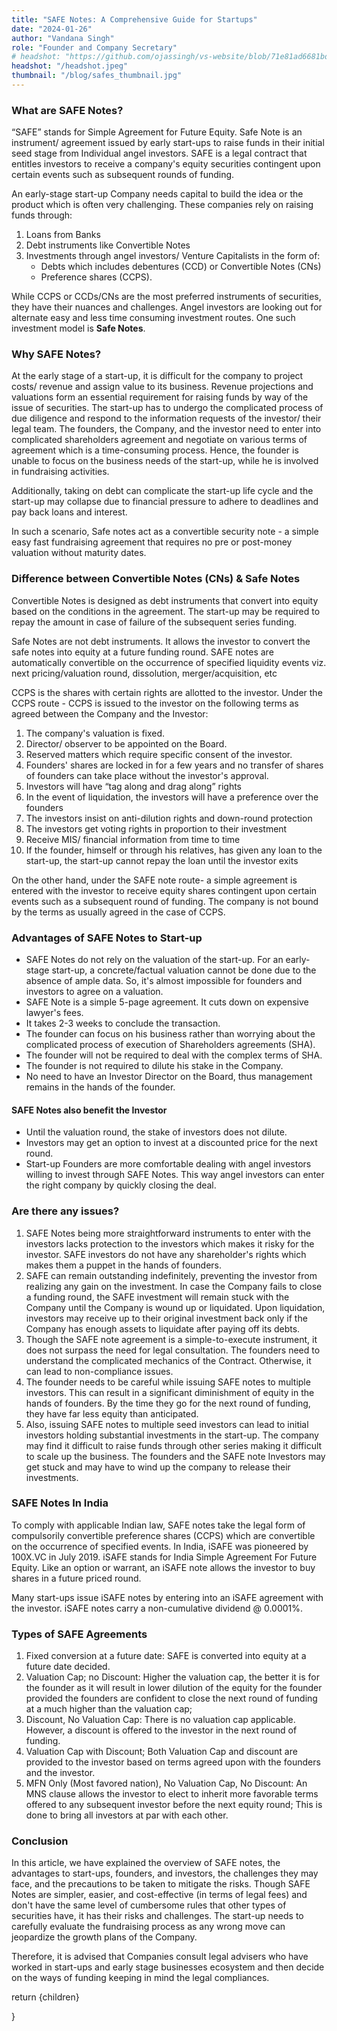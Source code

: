 ```yaml
---
title: "SAFE Notes: A Comprehensive Guide for Startups"
date: "2024-01-26"
author: "Vandana Singh"
role: "Founder and Company Secretary"
# headshot: "https://github.com/ojassingh/vs-website/blob/71e81ad6681bd4a809b5448b1ecac37a14175f8a/public/headshot.jpeg"
headshot: "/headshot.jpeg"
thumbnail: "/blog/safes_thumbnail.jpg"
---
```




### What are SAFE Notes?

“SAFE” stands for Simple Agreement for Future Equity. Safe Note is an instrument/ agreement issued by early start-ups to raise funds in their initial seed stage from Individual angel investors. SAFE is a legal contract that entitles investors to receive a company&apos;s equity securities contingent upon certain events such as subsequent rounds of funding.

An early-stage start-up Company needs capital to build the idea or the product which is often very challenging. These companies rely on raising funds through:

1. Loans from Banks
2. Debt instruments like Convertible Notes
3. Investments through angel investors/ Venture Capitalists in the form of:
   - Debts which includes debentures (CCD) or Convertible Notes (CNs)
   - Preference shares (CCPS).

While CCPS or CCDs/CNs are the most preferred instruments of securities, they have their nuances and challenges. Angel investors are looking out for alternate easy and less time consuming investment routes. One such investment model is **Safe Notes**.

### Why SAFE Notes?

At the early stage of a start-up, it is difficult for the company to project costs/ revenue and assign value to its business. Revenue projections and valuations form an essential requirement for raising funds by way of the issue of securities. The start-up has to undergo the complicated process of due diligence and respond to the information requests of the investor/ their legal team. The founders, the Company, and the investor need to enter into complicated shareholders agreement and negotiate on various terms of agreement which is a time-consuming process. Hence, the founder is unable to focus on the business needs of the start-up, while he is involved in fundraising activities.

Additionally, taking on debt can complicate the start-up life cycle and the start-up may collapse due to financial pressure to adhere to deadlines and pay back loans and interest.

In such a scenario, Safe notes act as a convertible security note - a simple easy fast fundraising agreement that requires no pre or post-money valuation without maturity dates.

### Difference between Convertible Notes (CNs) & Safe Notes

Convertible Notes is designed as debt instruments that convert into equity based on the conditions in the agreement. The start-up may be required to repay the amount in case of failure of the subsequent series funding.

Safe Notes are not debt instruments. It allows the investor to convert the safe notes into equity at a future funding round. SAFE notes are automatically convertible on the occurrence of specified liquidity events viz. next pricing/valuation round, dissolution, merger/acquisition, etc

CCPS is the shares with certain rights are allotted to the investor. Under the CCPS route - CCPS is issued to the investor on the following terms as agreed between the Company and the Investor:

1. The company&apos;s valuation is fixed.
2. Director/ observer to be appointed on the Board.
3. Reserved matters which require specific consent of the investor.
4. Founders&apos; shares are locked in for a few years and no transfer of shares of founders can take place without the investor&apos;s approval.
5. Investors will have “tag along and drag along” rights
6. In the event of liquidation, the investors will have a preference over the founders
7. The investors insist on anti-dilution rights and down-round protection
8. The investors get voting rights in proportion to their investment
9. Receive MIS/ financial information from time to time
10. If the founder, himself or through his relatives, has given any loan to the start-up, the start-up cannot repay the loan until the investor exits

On the other hand, under the SAFE note route- a simple agreement is entered with the investor to receive equity shares contingent upon certain events such as a subsequent round of funding. The company is not bound by the terms as usually agreed in the case of CCPS.

### Advantages of SAFE Notes to Start-up

- SAFE Notes do not rely on the valuation of the start-up. For an early-stage start-up, a concrete/factual valuation cannot be done due to the absence of ample data. So, it&apos;s almost impossible for founders and investors to agree on a valuation.
- SAFE Note is a simple 5-page agreement. It cuts down on expensive lawyer&apos;s fees.
- It takes 2-3 weeks to conclude the transaction.
- The founder can focus on his business rather than worrying about the complicated process of execution of Shareholders agreements (SHA).
- The founder will not be required to deal with the complex terms of SHA.
- The founder is not required to dilute his stake in the Company.
- No need to have an Investor Director on the Board, thus management remains in the hands of the founder.

#### SAFE Notes also benefit the Investor

- Until the valuation round, the stake of investors does not dilute.
- Investors may get an option to invest at a discounted price for the next round.
- Start-up Founders are more comfortable dealing with angel investors willing to invest through SAFE Notes. This way angel investors can enter the right company by quickly closing the deal.

### Are there any issues?

1. SAFE Notes being more straightforward instruments to enter with the investors lacks protection to the investors which makes it risky for the investor. SAFE investors do not have any shareholder&apos;s rights which makes them a puppet in the hands of founders.
2. SAFE can remain outstanding indefinitely, preventing the investor from realizing any gain on the investment. In case the Company fails to close a funding round, the SAFE investment will remain stuck with the Company until the Company is wound up or liquidated. Upon liquidation, investors may receive up to their original investment back only if the Company has enough assets to liquidate after paying off its debts.
3. Though the SAFE note agreement is a simple-to-execute instrument, it does not surpass the need for legal consultation. The founders need to understand the complicated mechanics of the Contract. Otherwise, it can lead to non-compliance issues.
4. The founder needs to be careful while issuing SAFE notes to multiple investors. This can result in a significant diminishment of equity in the hands of founders. By the time they go for the next round of funding, they have far less equity than anticipated.
5. Also, issuing SAFE notes to multiple seed investors can lead to initial investors holding substantial investments in the start-up. The company may find it difficult to raise funds through other series making it difficult to scale up the business. The founders and the SAFE note Investors may get stuck and may have to wind up the company to release their investments.

### SAFE Notes In India

To comply with applicable Indian law, SAFE notes take the legal form of compulsorily convertible preference shares (CCPS) which are convertible on the occurrence of specified events. In India, iSAFE was pioneered by 100X.VC in July 2019. iSAFE stands for India Simple Agreement For Future Equity. Like an option or warrant, an iSAFE note allows the investor to buy shares in a future priced round.

Many start-ups issue iSAFE notes by entering into an iSAFE agreement with the investor. iSAFE notes carry a non-cumulative dividend @ 0.0001%.

### Types of SAFE Agreements

1. Fixed conversion at a future date: SAFE is converted into equity at a future date decided.
2. Valuation Cap; no Discount: Higher the valuation cap, the better it is for the founder as it will result in lower dilution of the equity for the founder provided the founders are confident to close the next round of funding at a much higher than the valuation cap;
3. Discount, No Valuation Cap: There is no valuation cap applicable. However, a discount is offered to the investor in the next round of funding.
4. Valuation Cap with Discount; Both Valuation Cap and discount are provided to the investor based on terms agreed upon with the founders and the investor.
5. MFN Only (Most favored nation), No Valuation Cap, No Discount: An MNS clause allows the investor to elect to inherit more favorable terms offered to any subsequent investor before the next equity round; This is done to bring all investors at par with each other.

### Conclusion

In this article, we have explained the overview of SAFE notes, the advantages to start-ups, founders, and investors, the challenges they may face, and the precautions to be taken to mitigate the risks. Though SAFE Notes are simpler, easier, and cost-effective (in terms of legal fees) and don&apos;t have the same level of cumbersome rules that other types of securities have, it has their risks and challenges. The start-up needs to carefully evaluate the fundraising process as any wrong move can jeopardize the growth plans of the Company.

Therefore, it is advised that Companies consult legal advisers who have worked in start-ups and early stage businesses ecosystem and then decide on the ways of funding keeping in mind the legal compliances.


  return <MdxLayout>{children}</MdxLayout>


}
